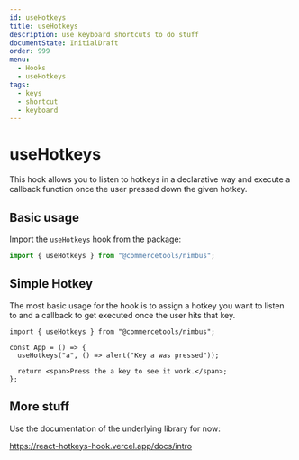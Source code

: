 ```yaml
---
id: useHotkeys
title: useHotkeys
description: use keyboard shortcuts to do stuff
documentState: InitialDraft
order: 999
menu:
  - Hooks
  - useHotkeys
tags:
  - keys
  - shortcut
  - keyboard
---
```


# useHotkeys

This hook allows you to listen to hotkeys in a declarative way and execute a
callback function once the user pressed down the given hotkey.

## Basic usage

Import the `useHotkeys` hook from the package:

```js
import { useHotkeys } from "@commercetools/nimbus";
```

## Simple Hotkey

The most basic usage for the hook is to assign a hotkey you want to listen to
and a callback to get executed once the user hits that key.

```jsx-live
import { useHotkeys } from "@commercetools/nimbus";

const App = () => {
  useHotkeys("a", () => alert("Key a was pressed"));

  return <span>Press the a key to see it work.</span>;
};
```

## More stuff

Use the documentation of the underlying library for now:

https://react-hotkeys-hook.vercel.app/docs/intro
